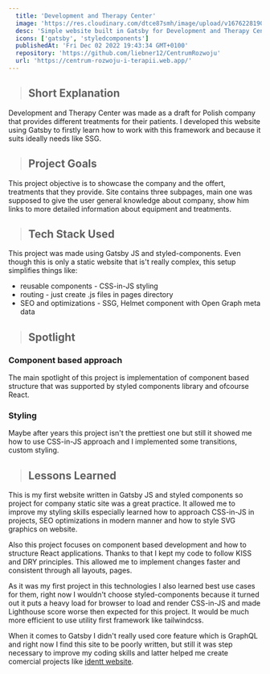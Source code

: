 ```yaml
---
  title: 'Development and Therapy Center'
  image: 'https://res.cloudinary.com/dtce87smh/image/upload/v1676228190/centrum-rozwoju/centrum_t5jjyx.webp'
  desc: 'Simple website built in Gatsby for Development and Therapy Center'
  icons: ['gatsby', 'styledcomponents']
  publishedAt: 'Fri Dec 02 2022 19:43:34 GMT+0100'
  repository: 'https://github.com/liebner12/CentrumRozwoju'
  url: 'https://centrum-rozwoju-i-terapii.web.app/'
---
```


> ## Short Explanation

Development and Therapy Center was made as a draft for Polish company that provides different treatments for their patients.
I developed this website using Gatsby to firstly learn how to work with this framework and because it suits ideally needs like SSG.

> ## Project Goals

This project objective is to showcase the company and the offert, treatments that they provide.
Site contains three subpages, main one was supposed to give the user general knowledge about company,
show him links to more detailed information about equipment and treatments.

<CloudinaryImage
  src="https://res.cloudinary.com/dtce87smh/image/upload/v1676485236/centrum-rozwoju/centrum_nlfbji.webp"
  height="1056"
  width="480"
  alt="Full page screenshot of Centrum Rozwoju i Terapii"
/>

> ## Tech Stack Used

<div className="not-prose">
  <Icons icons={['gatsby', 'styledcomponents']} />
</div>

This project was made using Gatsby JS and styled-components. Even though this is only a static website that is't really complex,
this setup simplifies things like:

- reusable components - CSS-in-JS styling
- routing - just create .js files in pages directory
- SEO and optimizations - SSG, Helmet component with Open Graph meta data

> ## Spotlight

### Component based approach

The main spotlight of this project is implementation of component based structure
that was supported by styled components library and ofcourse React.

### Styling

Maybe after years this project isn't the prettiest one but still it showed me how to use
CSS-in-JS approach and I implemented some transitions, custom styling.

<CustomImage
  src="https://res.cloudinary.com/dtce87smh/image/upload/v1676228189/centrum-rozwoju/equipment_pialie.webp"
  height="368"
  width="720"
  alt="Page with description of equipment"
/>

> ## Lessons Learned

This is my first website written in Gatsby JS and styled components so project for
company static site was a great practice. It allowed me to improve my styling skills
especially learned how to approach CSS-in-JS in projects, SEO optimizations in modern manner
and how to style SVG graphics on website.

Also this project focuses on component based development and how to structure React applications.
Thanks to that I kept my code to follow KISS and DRY principles. This allowed me to implement changes
faster and consistent through all layouts, pages.

As it was my first project in this technologies I also learned best use cases for them,
right now I wouldn't choose styled-components because it turned out it puts a heavy load
for browser to load and render CSS-in-JS and made Lighthouse score worse then expected for
this project. It would be much more efficient to use utility first framework like tailwindcss.

When it comes to Gatsby I didn't really used core feature which is GraphQL and right now I find this site to be
poorly written, but still it was step necessary to improve my coding skills and latter helped me create
comercial projects like [identt website](https://www.identt.io).
